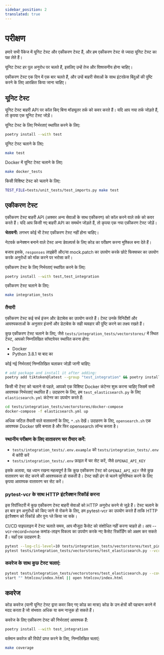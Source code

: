 ```yaml
---
sidebar_position: 2
translated: true
---
```


# परीक्षण

हमारे सभी पैकेज में यूनिट टेस्ट और एकीकरण टेस्ट हैं, और हम एकीकरण टेस्ट से ज्यादा यूनिट टेस्ट का पक्ष लेते हैं।

यूनिट टेस्ट हर पुल अनुरोध पर चलते हैं, इसलिए उन्हें तेज और विश्वसनीय होना चाहिए।

एकीकरण टेस्ट एक दिन में एक बार चलते हैं, और उन्हें बाहरी सेवाओं के साथ इंटरफ़ेस बिंदुओं की पुष्टि करने के लिए आरक्षित किया जाना चाहिए।

## यूनिट टेस्ट

यूनिट टेस्ट बाहरी API पर कॉल किए बिना मॉड्यूलर तर्क को कवर करते हैं।
यदि आप नया तर्क जोड़ते हैं, तो कृपया एक यूनिट टेस्ट जोड़ें।

यूनिट टेस्ट के लिए निर्भरताएं स्थापित करने के लिए:

```bash
poetry install --with test
```

यूनिट टेस्ट चलाने के लिए:

```bash
make test
```

Docker में यूनिट टेस्ट चलाने के लिए:

```bash
make docker_tests
```

किसी विशिष्ट टेस्ट को चलाने के लिए:

```bash
TEST_FILE=tests/unit_tests/test_imports.py make test
```

## एकीकरण टेस्ट

एकीकरण टेस्ट बाहरी API (अक्सर अन्य सेवाओं के साथ एकीकरण) को कॉल करने वाले तर्क को कवर करते हैं।
यदि आप किसी नए बाहरी API का समर्थन जोड़ते हैं, तो कृपया एक नया एकीकरण टेस्ट जोड़ें।

**चेतावनी:** लगभग कोई भी टेस्ट एकीकरण टेस्ट नहीं होना चाहिए।

  नेटवर्क कनेक्शन बनाने वाले टेस्ट अन्य डेवलपर्स के लिए कोड का परीक्षण करना मुश्किल बना देते हैं।

  बजाय इसके, `responses` लाइब्रेरी और/या mock.patch का उपयोग करके छोटे फिक्सचर का उपयोग करके अनुरोधों को मॉक करने पर भरोसा करें।

एकीकरण टेस्ट के लिए निर्भरताएं स्थापित करने के लिए:

```bash
poetry install --with test,test_integration
```

एकीकरण टेस्ट चलाने के लिए:

```bash
make integration_tests
```

### तैयारी

एकीकरण टेस्ट कई सर्च इंजन और डेटाबेस का उपयोग करते हैं। टेस्ट उनके विनिर्देशों और आवश्यकताओं के अनुसार इंजनों और डेटाबेस के सही व्यवहार की पुष्टि करने का लक्ष्य रखते हैं।

कुछ एकीकरण टेस्ट चलाने के लिए, जैसे `tests/integration_tests/vectorstores/` में स्थित टेस्ट, आपको निम्नलिखित सॉफ्टवेयर स्थापित करना होगा:

- Docker
- Python 3.8.1 या बाद का

कोई नई निर्भरताएं निम्नलिखित चलाकर जोड़ी जानी चाहिए:

```bash
# add package and install it after adding:
poetry add tiktoken@latest --group "test_integration" && poetry install --with test_integration
```

किसी भी टेस्ट को चलाने से पहले, आपको एक विशिष्ट Docker कंटेनर शुरू करना चाहिए जिसमें सभी आवश्यक निर्भरताएं स्थापित हैं। उदाहरण के लिए, हम `test_elasticsearch.py` के लिए `elasticsearch.yml` कंटेनर का उपयोग करते हैं:

```bash
cd tests/integration_tests/vectorstores/docker-compose
docker-compose -f elasticsearch.yml up
```

अधिक जटिल तैयारी वाले वातावरणों के लिए, `*.sh` देखें। उदाहरण के लिए, `opensearch.sh` एक आवश्यक Docker छवि बनाता है और फिर opensearch लॉन्च करता है।

### स्थानीय परीक्षण के लिए वातावरण चर तैयार करें:

- `tests/integration_tests/.env.example` को `tests/integration_tests/.env` में कॉपी करें
- `tests/integration_tests/.env` फ़ाइल में चर सेट करें, जैसे `OPENAI_API_KEY`

इसके अलावा, यह ध्यान रखना महत्वपूर्ण है कि कुछ एकीकरण टेस्ट को `OPENAI_API_KEY` जैसे कुछ वातावरण चर सेट करने की आवश्यकता हो सकती है। टेस्ट सही ढंग से चलने सुनिश्चित करने के लिए कृपया आवश्यक वातावरण चर सेट करें।

### pytest-vcr के साथ HTTP इंटरैक्शन रिकॉर्ड करना

इस रिपॉजिटरी में कुछ एकीकरण टेस्ट बाहरी सेवाओं को HTTP अनुरोध करने से जुड़े हैं। टेस्ट चलाने के हर बार इन अनुरोधों को किए जाने से रोकने के लिए, हम pytest-vcr का उपयोग करते हैं ताकि HTTP इंटरैक्शन को रिकॉर्ड और पुनः प्ले किया जा सके।

CI/CD पाइपलाइन में टेस्ट चलाते समय, आप मौजूदा कैसेट को संशोधित नहीं करना चाहते हो। आप --vcr-record=none कमांड-लाइन विकल्प का उपयोग करके नए कैसेट रिकॉर्डिंग को अक्षम कर सकते हैं। यहाँ एक उदाहरण है:

```bash
pytest --log-cli-level=10 tests/integration_tests/vectorstores/test_pinecone.py --vcr-record=none
pytest tests/integration_tests/vectorstores/test_elasticsearch.py --vcr-record=none

```

### कवरेज के साथ कुछ टेस्ट चलाएं:

```bash
pytest tests/integration_tests/vectorstores/test_elasticsearch.py --cov=langchain --cov-report=html
start "" htmlcov/index.html || open htmlcov/index.html

```

## कवरेज

कोड कवरेज (यानी यूनिट टेस्ट द्वारा कवर किए गए कोड का मात्रा) कोड के उन क्षेत्रों की पहचान करने में मदद करता है जो संभवतः अधिक या कम नाजुक हो सकते हैं।

कवरेज के लिए एकीकरण टेस्ट की निर्भरताएं आवश्यक हैं:

```bash
poetry install --with test_integration
```

वर्तमान कवरेज की रिपोर्ट प्राप्त करने के लिए, निम्नलिखित चलाएं:

```bash
make coverage
```
